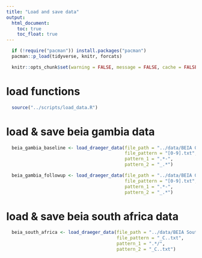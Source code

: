 ```yaml
---
title: "Load and save data"
output:
  html_document:
    toc: true
    toc_float: true
---
```


```r
  if (!require("pacman")) install.packages("pacman")
  pacman::p_load(tidyverse, knitr, forcats)
```

```r
  knitr::opts_chunk$set(warning = FALSE, message = FALSE, cache = FALSE)
```

# load functions

```r
  source("../scripts/load_data.R")
```

# load & save beia gambia data

```r
  beia_gambia_baseline <- load_draeger_data(file_path = "../data/BEIA Gambia/Baseline/Raw Files",
                                            file_pattern = "[0-9].txt",
                                            pattern_1 = ".*-",
                                            pattern_2 = "_.*")
```

```r
  beia_gambia_followup <- load_draeger_data(file_path = "../data/BEIA Gambia/Follow up",
                                            file_pattern = "[0-9].txt",
                                            pattern_1 = ".*-",
                                            pattern_2 = "_.*")
```

# load & save beia south africa data

```r
  beia_south_africa <- load_draeger_data(file_path = "../data/BEIA South Africa/CO/Baseline",
                                         file_pattern = "_C..txt",
                                         pattern_1 = ".*/",
                                         pattern_2 = "_C..txt")
```
